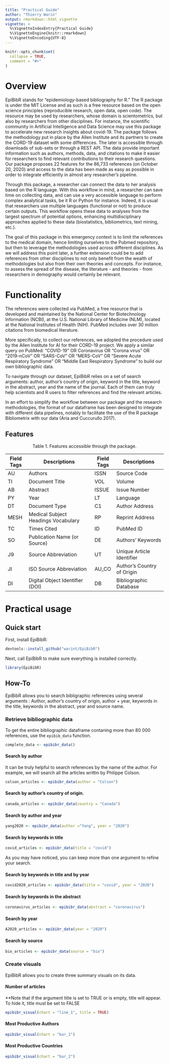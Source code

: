 ```yaml
---
title: "Practical Guide"
author: "Thierry Warin"
output: rmarkdown::html_vignette
vignette: >
  %\VignetteIndexEntry{Practical Guide}
  %\VignetteEngine{knitr::rmarkdown}
  %\VignetteEncoding{UTF-8}
---
```


```r
knitr::opts_chunk$set(
  collapse = TRUE,
  comment = "#>"
)
```

# Overview

EpiBibR stands for "epidemiology-based bibliography for R." The R package is under the MIT License and as such is a free resource based on the open science principles (reproducible research, open data, open code). The resource may be used by researchers, whose domain is scientometrics, but also by researchers from other disciplines. For instance, the scientific community in Artificial Intelligence and Data Science may use this package to accelerate new research insights about covid-19. The package follows the methodology put in place by the Allen Institute and its partners to create the CORD-19 dataset with some differences. The later is accessible through downloads of sub-sets or through a REST API. The data provide important information such as authors, methods, data, and citations to make it easier for researchers to find relevant contributions to their research questions. Our package proposes 22 features for the 86,733 references (on October 20, 2020) and access to the data has been made as easy as possible in order to integrate efficiently in almost any researcher's pipeline.

Through this package, a researcher can connect the data to her analysis based on the R language. With this workflow in mind, a researcher can save time on collecting data, and can use a very accessible language to perform complex analytical tasks, be it R or Python for instance. Indeed, it is usual that researchers use multiple languages (functional or not) to produce certain outputs. This workflow opens these data to analyses from the largest spectrum of potential options, enhancing multidisciplinary approaches applied to these data (biostatistics, bibliometrics, text mining, etc.).

The goal of this package in this emergency context is to limit the references to the medical domain, hence limiting ourselves to the Pubmed repository, but then to leverage the methodologies used across different disciplines. As we will address this point later, a further extension could be to add references from other disciplines to not only benefit from the wealth of methodologies but also from their own theories and concepts. For instance, to assess the spread of the disease, the literature - and theories - from researchers in demography would certainly be relevant.

# Functionality

The references were collected via PubMed, a free resource that is developed and maintained by the National Center for Biotechnology Information (NCBI), at the U.S. National Library of Medicine (NLM), located at the National Institutes of Health (NIH). PubMed includes over 30 million citations from biomedical literature.

More specifically, to collect our references, we adopted the procedure used by the Allen Institute for AI for their CORD-19 project. We apply a similar query on PubMed: “COVID-19” OR Coronavirus OR “Corona virus” OR “2019-nCoV” OR “SARS-CoV” OR “MERS-CoV” OR “Severe Acute Respiratory Syndrome” OR “Middle East Respiratory Syndrome” to build our own bibliographic data.

To navigate through our dataset, EpiBibR relies on a set of search arguments: author, author’s country of origin, keyword in the title, keyword in the abstract, year and the name of the journal. Each of them can truly help scientists and R users to filter references and find the relevant articles.

In an effort to simplify the workflow between our package and the research methodologies, the format of our dataframe has been designed to integrate with different data pipelines, notably to facilitate the use of the R package Bibliometrix with our data (Aria and Cuccurullo 2017).


## Features

<center>
Table 1. Features accessible through the package.
</center>

| Field Tags | Descriptions                        | Field Tags |  Descriptions              |
|------------|-------------------------------------|------------|----------------------------|
| AU         | Authors                             | ISSN       | Source Code                |
| TI         | Document Title                      | VOL        | Volume                     |
| AB         | Abstract                            | ISSUE      | Issue Number               |
| PY         | Year                                | LT         | Language                   |
| DT         | Document Type                       | C1         | Author Address             |
| MESH       | Medical Subject Headings Vocabulary | RP         | Reprint Address            |
| TC         | Times Cited                         | ID         | PubMed ID                  |
| SO         | Publication Name (or Source)        | DE         | Authors’ Keywords          |
| J9         | Source Abbreviation                 | UT         | Unique Article Identifier  |
| JI         | ISO Source Abbreviation             | AU\_CO     | Author’s Country of Origin |
| DI         | Digital Object Identifier (DOI)     | DB         | Bibliographic Database     |





# Practical usage

## Quick start

First, install EpiBibR:

```r
devtools::install_github("warint/EpiBibR")
```

Next, call EpiBibR to make sure everything is installed correctly.

```r
library(EpiBibR)
```


## How-To 

EpiBibR allows you to search bibligraphic references using several arguments : Author, author's country of origin, author + year, keywords in the title, keywords in the abstract, year and source name.

### Retrieve bibliographic data

To get the entire bibliographic dataframe contaning more than 80 000 references, use the `epibib_data` function.

```r
complete_data <- epibibr_data()
```

#### Search by author

It can be truly helpful to search references by the name of the author. For example, we will search all the articles writtin by Philippe Colson.

```r
colson_articles <- epibibr_data(author = "Colson")
```

#### Search by author's country of origin.

```r
canada_articles <- epibibr_data(country = "Canada")
```

#### Search by author and year

```r
yang2020 <- epibibr_data(author ="Yang", year = "2020")
```

#### Search by keywords in title

```r
covid_articles <- epibibr_data(title = "covid")
```

As you may have noticed, you can keep more than one argument to refine your search.

#### Search by keywords in title and by year

```r
covid2020_articles <- epibibr_data(title = "covid", year = "2020")
```


#### Search by keywords in the abstract

```r
coronavirus_articles <- epibibr_data(abstract = "coronavirus")
```

#### Search by year

```r
A2020_articles <- epibibr_data(year = "2020")
```

#### Search by source

```r
bio_articles <- epibibr_data(source = "bio")
```

### Create visuals

EpiBibR allows you to create three summary visuals on its data.

#### Number of articles

**Note that if the argument title is set to TRUE or is empty, title will appear. To hide it, title must be set to FALSE 

```r
epibibr_visual(chart = "line_1", title = TRUE)
```

#### Most Productive Authors
         
```r
epibibr_visual(chart = "bar_1")
```
 
#### Most Productive Countries
 
```r
epibibr_visual(chart = "bar_2")
```


